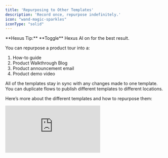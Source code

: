 ```yaml
---
title: 'Repurposing to Other Templates'
description: 'Record once, repurpose indefinitely.'
icon: "wand-magic-sparkles"
iconType: "solid"
---
```


<Tip>
  **Hexus Tip:** **Toggle** Hexus AI on for the best result.
</Tip>

You can repurpose a product tour into a:
  1. How-to guide
  2. Product Walkthrough Blog 
  3. Product announcement email
  4. Product demo video

All of the templates stay in sync with any changes made to one template. You can duplicate flows to publish different templates to different locations.

Here’s more about the different templates and how to repurpose them:

<div style={{ position: 'relative', width: '100%', paddingTop: '56.25%' }}>
  <iframe
    src="https://app.usehexus.com/embed/acbf251f-adf8-472f-9a0c-94041493f463"
    title="Repurposing to other templates in Hexus"
    frameborder="0"
    allow="accelerometer; autoplay; clipboard-write; encrypted-media; gyroscope; picture-in-picture"
    allowfullscreen
    style={{ position: 'absolute', top: 0, left: 0, width: '100%', height: '100%' }}
  ></iframe>
</div>